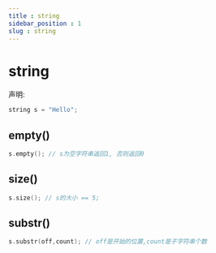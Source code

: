 ```yaml
---
title : string
sidebar_position : 1
slug : string
---
```

# string

声明:
```cpp
string s = "Hello";
```

## empty()

```cpp
s.empty(); // s为空字符串返回1, 否则返回0
```

## size()

```cpp
s.size(); // s的大小 == 5;
```

## substr()

```cpp
s.substr(off,count); // off是开始的位置,count是子字符串个数
```